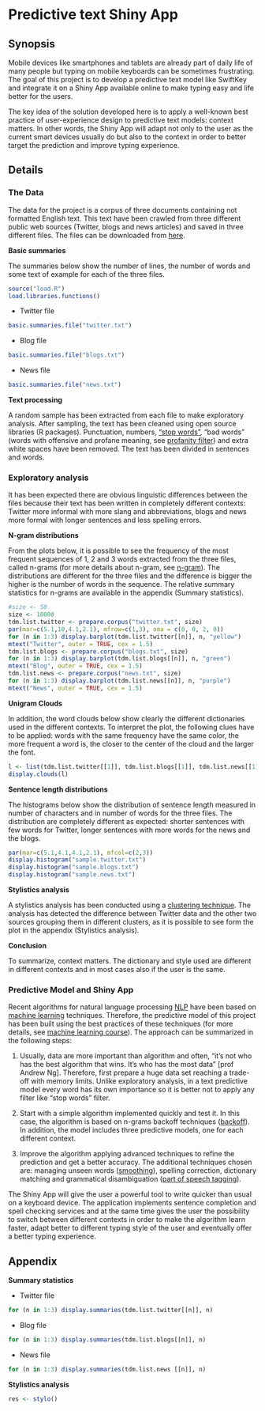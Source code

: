 # Predictive text Shiny App

## Synopsis

Mobile devices like smartphones and tablets are already part of daily life of many people but typing on mobile keyboards can be sometimes frustrating. The goal of this project is to develop a predictive text model like SwiftKey and integrate it on a Shiny App available online to make typing easy and life better for the users.

The key idea of the solution developed here is to apply a well-known best practice of user-experience design to predictive text models: context matters. In other words, the Shiny App will adapt not only to the user as the current smart devices usually do but also to the context in order to better target the prediction and improve typing experience. 


## Details


### The Data

The data for the project is a corpus of three documents containing not formatted English text. 
This text have been crawled from three different public web sources (Twitter, blogs and news articles) and saved in three different files.
The files can be downloaded from [here](https://d396qusza40orc.cloudfront.net/dsscapstone/dataset/Coursera-SwiftKey.zip).

**Basic summaries**

The summaries below show the number of lines, the number of words and some text of example for each of the three files.
```r
source("load.R")
load.libraries.functions()
```

- Twitter file  
```r
basic.summaries.file("twitter.txt")
```
- Blog file  
```r
basic.summaries.file("blogs.txt")
```
- News file  
```r
basic.summaries.file("news.txt")
```
**Text processing**

A random sample has been extracted from each file to make exploratory analysis. After sampling, the text has been cleaned using open source libraries (R packages). Punctuation, numbers, ["stop words"](http://en.wikipedia.org/wiki/Stop_words), "bad words" (words with offensive and profane meaning, see [profanity filter](http://en.wikipedia.org/wiki/Wordfilter#Removal_of_vulgar_language)) and extra white spaces have been removed. The text has been divided in sentences and words.


### Exploratory analysis

It has been expected there are obvious linguistic differences between the files because their text has been written in completely different contexts: Twitter more informal with more slang and abbreviations, blogs and news more formal with longer sentences and less spelling errors. 

**N-gram distributions**

From the plots below, it is possible to see the frequency of the most frequent sequences of 1, 2 and 3 words extracted from the three files, called n-grams (for more details about n-gram, see [n-gram](http://en.wikipedia.org/wiki/N-gram)). The distributions are different for the three files and the difference is bigger the higher is the number of words in the sequence. The relative summary statistics for n-grams are available in the appendix (Summary statistics).

```r
#size <- 50
size <- 10000
tdm.list.twitter <- prepare.corpus("twitter.txt", size)
par(mar=c(5.1,10,4.1,2.1), mfrow=c(1,3), oma = c(0, 0, 2, 0))
for (n in 1:3) display.barplot(tdm.list.twitter[[n]], n, "yellow")
mtext("Twitter", outer = TRUE, cex = 1.5)
tdm.list.blogs <- prepare.corpus("blogs.txt", size)
for (n in 1:3) display.barplot(tdm.list.blogs[[n]], n, "green")
mtext("Blog", outer = TRUE, cex = 1.5)
tdm.list.news <- prepare.corpus("news.txt", size)
for (n in 1:3) display.barplot(tdm.list.news[[n]], n, "purple")
mtext("News", outer = TRUE, cex = 1.5)
```

**Unigram Clouds**

In addition, the word clouds below show clearly the different dictionaries used in the different contexts. To interpret the plot, the following clues have to be applied: words with the same frequency have the same color, the more frequent a word is, the closer to the center of the cloud and the larger the font.

```r
l <- list(tdm.list.twitter[[1]], tdm.list.blogs[[1]], tdm.list.news[[1]])
display.clouds(l)
```

**Sentence length distributions**

The histograms below show the distribution of sentence length measured in number of characters and in number of words for the three files. The distribution are completely different as expected: shorter sentences with few words for Twitter, longer sentences with more words for the news and the blogs.

```r
par(mar=c(5.1,4.1,4.1,2.1), mfcol=c(2,3))
display.histogram("sample.twitter.txt")
display.histogram("sample.blogs.txt")
display.histogram("sample.news.txt")
```

**Stylistics analysis**

A stylistics analysis has been conducted using a [clustering technique](http://en.wikipedia.org/wiki/Cluster_analysis). The analysis has detected the difference between Twitter data and the other two sources grouping them in different clusters, as it is possible to see form the plot in the appendix (Stylistics analysis).

**Conclusion**

To summarize, context matters. The dictionary and style used are different in different contexts and in most cases also if the user is the same.

### Predictive Model and Shiny App
Recent algorithms for natural language processing [NLP](http://en.wikipedia.org/wiki/Natural_language_processing) have been based on [machine learning](http://en.wikipedia.org/wiki/Machine_learning) techniques. Therefore, the predictive model of this project has been built using the best practices of these techniques (for more details, see [machine learning course](https://WWW.coursera.org/course/ml)). The approach can be summarized in the following steps:

1. Usually, data are more important than algorithm and often, "it's not who has the best algorithm that wins. It's who has the most data" [prof Andrew Ng]. Therefore, first prepare a huge data set reaching a trade-off with memory limits. Unlike exploratory analysis, in a text predictive model every word has its own importance so it is better not to apply any filter like "stop words" filter. 

2. Start with a simple algorithm implemented quickly and test it. In this case, the algorithm is based on n-grams backoff techniques ([backoff](http://en.wikipedia.org/wiki/Katz%27s_back-off_model)). In addition, the model includes three predictive models, one for each different context.  

3. Improve the algorithm applying advanced techniques to refine the prediction and get a better accuracy. The additional techniques chosen are:  managing unseen words ([smoothing](http://en.wikipedia.org/wiki/N-gram#Smoothing_techniques)), spelling correction, dictionary matching and grammatical disambiguation ([part of speech tagging](http://en.wikipedia.org/wiki/Part-of-speech_tagging)).

The Shiny App will give the user a powerful tool to write quicker than usual on a keyboard device. The application implements sentence completion and spell checking services and at the same time gives the user the possibility to switch between different contexts in order to make the algorithm learn faster, adapt better to different typing style of the user and eventually offer a better typing experience. 


## Appendix

**Summary statistics** 

- Twitter file
```r
for (n in 1:3) display.summaries(tdm.list.twitter[[n]], n)
```   
- Blog file
```r
for (n in 1:3) display.summaries(tdm.list.blogs[[n]], n)
``` 
- News file
```r
for (n in 1:3) display.summaries(tdm.list.news [[n]], n)
``` 

**Stylistics analysis**

```r
res <- stylo()
```


